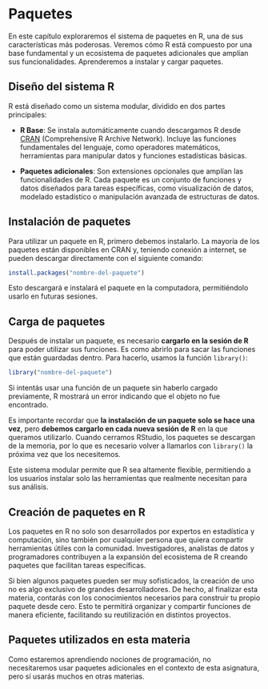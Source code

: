 ```{=latex}
\thispagestyle{primerapagina}
```

# Paquetes

::: {.presentacion-capitulo data-latex=""}
En este capítulo exploraremos el sistema de paquetes en R, una de sus características más poderosas. Veremos cómo R está compuesto por una base fundamental y un ecosistema de paquetes adicionales que amplían sus funcionalidades. Aprenderemos a instalar y cargar paquetes.
:::

## Diseño del sistema R

R está diseñado como un sistema modular, dividido en dos partes principales:  

- **R Base**: Se instala automáticamente cuando descargamos R desde [CRAN](https://cran.r-project.org) (Comprehensive R Archive Network). Incluye las funciones fundamentales del lenguaje, como operadores matemáticos, herramientas para manipular datos y funciones estadísticas básicas.  

- **Paquetes adicionales**: Son extensiones opcionales que amplían las funcionalidades de R. Cada paquete es un conjunto de funciones y datos diseñados para tareas específicas, como visualización de datos, modelado estadístico o manipulación avanzada de estructuras de datos.  

## Instalación de paquetes  

Para utilizar un paquete en R, primero debemos instalarlo. La mayoría de los paquetes están disponibles en CRAN y, teniendo conexión a internet, se pueden descargar directamente con el siguiente comando:  

```r
install.packages("nombre-del-paquete")
```  

Esto descargará e instalará el paquete en la computadora, permitiéndolo usarlo en futuras sesiones.

## Carga de paquetes  

Después de instalar un paquete, es necesario **cargarlo en la sesión de R** para poder utilizar sus funciones. Es como abrirlo para sacar las funciones que están guardadas dentro. Para hacerlo, usamos la función `library()`:  

```r
library("nombre-del-paquete")
```  
Si intentás usar una función de un paquete sin haberlo cargado previamente, R mostrará un error indicando que el objeto no fue encontrado.  

Es importante recordar que **la instalación de un paquete solo se hace una vez**, pero **debemos cargarlo en cada nueva sesión de R** en la que queramos utilizarlo. Cuando cerramos RStudio, los paquetes se descargan de la memoria, por lo que es necesario volver a llamarlos con `library()` la próxima vez que los necesitemos.  

Este sistema modular permite que R sea altamente flexible, permitiendo a los usuarios instalar solo las herramientas que realmente necesitan para sus análisis.  

## Creación de paquetes en R  

Los paquetes en R no solo son desarrollados por expertos en estadística y computación, sino también por cualquier persona que quiera compartir herramientas útiles con la comunidad. Investigadores, analistas de datos y programadores contribuyen a la expansión del ecosistema de R creando paquetes que facilitan tareas específicas.  

Si bien algunos paquetes pueden ser muy sofisticados, la creación de uno no es algo exclusivo de grandes desarrolladores. De hecho, al finalizar esta materia, contarás con los conocimientos necesarios para construir tu propio paquete desde cero. Esto te permitirá organizar y compartir funciones de manera eficiente, facilitando su reutilización en distintos proyectos.

## Paquetes utilizados en esta materia

Como estaremos aprendiendo nociones de programación, no necesitaremos usar paquetes adicionales en el contexto de esta asignatura, pero sí usarás muchos en otras materias.
